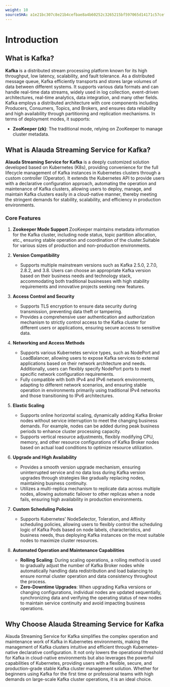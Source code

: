 ```yaml
---
weight: 10
sourceSHA: a1e21bc307c8e21b4cefbae8a4b60252c3265215bf597065d14171c57cef8d92
---
```


# Introduction

## What is Kafka?

**Kafka** is a distributed stream processing platform known for its high throughput, low latency, scalability, and fault tolerance. As a distributed message queue, Kafka efficiently transports and stores large volumes of data between different systems. It supports various data formats and can handle real-time data streams, widely used in log collection, event-driven architectures, real-time analytics, data integration, and many other fields. Kafka employs a distributed architecture with core components including Producers, Consumers, Topics, and Brokers, and ensures data reliability and high availability through partitioning and replication mechanisms. In terms of deployment modes, it supports:

- **ZooKeeper (zk)**: The traditional mode, relying on ZooKeeper to manage cluster metadata.

## What is Alauda Streaming Service for Kafka?

**Alauda Streaming Service for Kafka** is a deeply customized solution developed based on Kubernetes (K8s), providing convenience for the full lifecycle management of Kafka instances in Kubernetes clusters through a custom controller (Operator). It extends the Kubernetes API to provide users with a declarative configuration approach, automating the operation and maintenance of Kafka clusters, allowing users to deploy, manage, and maintain Kafka clusters easily in a cloud-native manner, thereby meeting the stringent demands for stability, scalability, and efficiency in production environments.

### Core Features

1. **Zookeeper Mode Support**
   ZooKeeper maintains metadata information for the Kafka cluster, including node status, topic partition allocation, etc., ensuring stable operation and coordination of the cluster.Suitable for various sizes of production and non-production environments.

2. **Version Compatibility**
   - Supports multiple mainstream versions such as Kafka 2.5.0, 2.7.0, 2.8.2, and 3.8. Users can choose an appropriate Kafka version based on their business needs and technology stack, accommodating both traditional businesses with high stability requirements and innovative projects seeking new features.

3. **Access Control and Security**
   - Supports TLS encryption to ensure data security during transmission, preventing data theft or tampering.
   - Provides a comprehensive user authentication and authorization mechanism to strictly control access to the Kafka cluster for different users or applications, ensuring secure access to sensitive data.

4. **Networking and Access Methods**
   - Supports various Kubernetes service types, such as NodePort and LoadBalancer, allowing users to expose Kafka services to external applications based on their network architecture and needs. Additionally, users can flexibly specify NodePort ports to meet specific network configuration requirements.
   - Fully compatible with both IPv4 and IPv6 network environments, adapting to different network scenarios, and ensuring stable operation in environments primarily using traditional IPv4 networks and those transitioning to IPv6 architectures.

5. **Elastic Scaling**
   - Supports online horizontal scaling, dynamically adding Kafka Broker nodes without service interruption to meet the changing business demands. For example, nodes can be added during peak business periods to enhance cluster processing capacity.
   - Supports vertical resource adjustments, flexibly modifying CPU, memory, and other resource configurations of Kafka Broker nodes based on actual load conditions to optimize resource utilization.

6. **Upgrade and High Availability**
   - Provides a smooth version upgrade mechanism, ensuring uninterrupted service and no data loss during Kafka version upgrades through strategies like gradually replacing nodes, maintaining business continuity.
   - Utilizes a multi-replica mechanism to replicate data across multiple nodes, allowing automatic failover to other replicas when a node fails, ensuring high availability in production environments.

7. **Custom Scheduling Policies**
   - Supports Kubernetes' NodeSelector, Toleration, and Affinity scheduling policies, allowing users to flexibly control the scheduling logic of Kafka Pods based on node labels, characteristics, and business needs, thus deploying Kafka instances on the most suitable nodes to maximize cluster resources.

8. **Automated Operation and Maintenance Capabilities**
   - **Rolling Scaling**: During scaling operations, a rolling method is used to gradually adjust the number of Kafka Broker nodes while automatically handling data redistribution and load balancing to ensure normal cluster operation and data consistency throughout the process.
   - **Zero-Downtime Upgrades**: When upgrading Kafka versions or changing configurations, individual nodes are updated sequentially, synchronizing data and verifying the operating status of new nodes to maintain service continuity and avoid impacting business operations.

## Why Choose Alauda Streaming Service for Kafka

Alauda Streaming Service for Kafka simplifies the complex operation and maintenance work of Kafka in Kubernetes environments, making the management of Kafka clusters intuitive and efficient through Kubernetes-native declarative configuration. It not only lowers the operational threshold for Kafka in cloud-native environments but also leverages the powerful capabilities of Kubernetes, providing users with a flexible, secure, and production-grade stable Kafka cluster management solution. Whether for beginners using Kafka for the first time or professional teams with high demands on large-scale Kafka cluster operations, it is an ideal choice.

